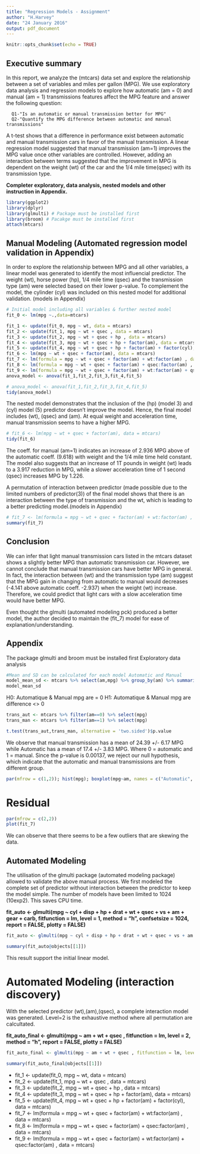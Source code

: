 ```yaml
---
title: "Regression Models - Assignment"
author: "H.Harvey"
date: "24 January 2016"
output: pdf_document
---
```


```r
knitr::opts_chunk$set(echo = TRUE)
```
## Executive summary
In this report, we analyze the (mtcars)  data set and explore the relationship between a set of variables and miles per gallon (MPG). We use exploratory data analysis and regression models to explore how automatic (am = 0) and manual (am = 1) transmissions features affect the MPG feature and answer the following question:

      Q1-"Is an automatic or manual transmission better for MPG"
      Q2-"Quantify the MPG difference between automatic and manual transmissions"

A t-test shows that a difference in performance exist between automatic and manual transmission cars in favor of the manual transmission. A linear regression model suggested that manual transmission (am=1) improves the MPG value once other variables are controlled. However, adding an interaction between terms suggested that the improvement in MPG is dependent on the weight (wt) of the car and the 1/4 mile time(qsec) with its transmission type.


**Completer exploratory, data analysis, nested models and other instruction in Appendix.**

```r
library(ggplot2)
library(dplyr)
library(glmulti) # Package must be installed first
library(broom) # Pacakge must be installed first
attach(mtcars)
```
## Manual Modeling (Automated regression model validation in Appendix)
In order to explore the relationship between MPG and all other variables, a linear model was generated to identify the most influencial predictor. The weight (wt), horse power (hp), 1/4 mile time (qsec) and the  transmission type (am) were selected based on their lower p-value. To complement the model, the cylinder (cyl) was included on this nested model for additional validation. (models in Appendix)
```r
# Initial model including all variables & further nested model
fit_0 <- lm(mpg ~.,data=mtcars)
```
```r
fit_1 <- update(fit_0, mpg ~ wt, data = mtcars)
fit_2 <- update(fit_1, mpg ~ wt + qsec , data = mtcars)
fit_3 <- update(fit_2, mpg ~ wt + qsec + hp , data = mtcars)
fit_4 <- update(fit_3, mpg ~ wt + qsec + hp + factor(am), data = mtcars)
fit_5 <- update(fit_4, mpg ~ wt + qsec + hp + factor(am) + factor(cyl), data = mtcars)
fit_6 <- lm(mpg ~ wt + qsec + factor(am), data = mtcars)
fit_7 <- lm(formula = mpg ~ wt + qsec + factor(am) + wt:factor(am) , data = mtcars)
fit_8 <- lm(formula = mpg ~ wt + qsec + factor(am) + qsec:factor(am) , data = mtcars)
fit_9 <- lm(formula = mpg ~ wt + qsec + factor(am) + wt:factor(am) + qsec:factor(am) , data = mtcars)
anova_model <- anova(fit_1,fit_2,fit_3,fit_4,fit_5)
```
```r
# anova_model <- anova(fit_1,fit_2,fit_3,fit_4,fit_5)
tidy(anova_model)
```
The nested model demonstrates that the inclusion of the (hp) (model 3) and (cyl) model (5) predictor doesn't improve the model. Hence, the final model includes (wt), (qsec) and (am). At equal weight and acceleration time, manual transmission seems to have a higher MPG.




```r
# fit_6 <- lm(mpg ~ wt + qsec + factor(am), data = mtcars)
tidy(fit_6) 
```
The coeff. for manual (am=1) indicates an increase of 2.936 MPG above of the automatic coeff. (9.618) with weight and the 1/4 mile time held constant. The model also suggests that an increase of 1T pounds in weight (wt) leads to a 3.917 reduction in MPG, while a slower acceleration time of 1 second (qsec) increases MPG by 1.226.

A permutation of interaction between predictor (made possible due to the limited numbers of predictor(3)) of the final model shows that there is an interaction between the type of transmission and the wt, which is leading to a better predicting model.(models in Appendix)

```r
# fit_7 <- lm(formula = mpg ~ wt + qsec + factor(am) + wt:factor(am) , data = mtcars)
summary(fit_7) 
```

## Conclusion
We can infer that light manual transmission cars listed in the mtcars dataset shows a slightly better MPG than automatic transmission car. However, we cannot conclude that manual transmission cars have better MPG in general. In fact, the interaction between (wt) and the transmission type (am) suggest that the MPG gain in changing from automatic to manual would decreases (-4.141 above automatic coeff. -2.937) when the weight (wt) increase. Therefore, we could predict that light cars with a slow acceleration time would have better MPG.

Even thought the glmulti (automated modeling pck) produced a better model, the author decided to maintain the (fit_7) model for ease of explanation/understanding.



## Appendix
The package glmulti and broom must be installed first
Exploratory data analysis

```r
#Mean and SD can be calculated for each model Automatic and Manual
model_mean_sd <- mtcars %>% select(am,mpg) %>% group_by(am) %>% summarise(mean(mpg),sd(mpg))
model_mean_sd
```
H0: Automatique & Manual mpg are = 0
H1: Automatique & Manual mpg are difference <> 0
```r
trans_aut <- mtcars %>% filter(am==0) %>% select(mpg)
trans_man <- mtcars %>% filter(am==1) %>% select(mpg)
```
```r
t.test(trans_aut,trans_man, alternative = 'two.sided')$p.value
```
We observe that manual transmission has a mean of 24.39 +/- 6.17 MPG while Automatic has a mean of 17.4 +/- 3.83 MPG. Where 0 = automatic and 1 = manual. Since the p-value is 0.00137, we reject our null hypothesis, which indicate that the automatic and manual transmissions are from different group.
```r
par(mfrow = c(1,2)); hist(mpg); boxplot(mpg~am, names = c("Automatic", "Manual"),ylab="MPG", main="Boxplot of MPG transmission type") 
```
# Residual
```r
par(mfrow = c(2,2))
plot(fit_7)
```
We can observe that there seems to be a few outliers that are skewing the data.

## Automated Modeling
The utilisation of the glmulti package (automated modeling package) allowed to validate the above manual process. We first modeled the complete set of predictor without interaction between the predictor to keep the model simple. The number of models have been limited to 1024 (10exp2). This saves CPU time.

**fit_auto <- glmulti(mpg ~ cyl + disp + hp + drat + wt + qsec + vs + am + gear + carb, fitfunction = lm, level = 1, method = "h", confsetsize = 1024, report = FALSE, plotty = FALSE)**
```r
fit_auto <- glmulti(mpg ~ cyl + disp + hp + drat + wt + qsec + vs + am + gear + carb, fitfunction = lm, level = 1, method = "h", confsetsize = 1024, report = FALSE, plotty = FALSE)
```
```r
summary(fit_auto@objects[[1]])
```
This result support the initial linear model.

# Automated Modeling (interaction discovery)
With the selected predictor (wt),(am),(qsec), a complete interaction model was generated. Level=2 is the exhaustive method where all permutation are calcultated.

**fit_auto_final <- glmulti(mpg ~ am + wt + qsec , fitfunction = lm, level = 2, method = "h", report = FALSE, plotty = FALSE)**
```r
fit_auto_final <- glmulti(mpg ~ am + wt + qsec , fitfunction = lm, level = 2, method = "h", report = FALSE, plotty = FALSE)
```
```r
summary(fit_auto_final@objects[[1]])
```

- fit_1 <- update(fit_0, mpg ~ wt, data = mtcars)
- fit_2 <- update(fit_1, mpg ~ wt + qsec , data = mtcars)
- fit_3 <- update(fit_2, mpg ~ wt + qsec + hp , data = mtcars)
- fit_4 <- update(fit_3, mpg ~ wt + qsec + hp + factor(am), data = mtcars)
- fit_5 <- update(fit_4, mpg ~ wt + qsec + hp + factor(am) + factor(cyl), data = mtcars)
- fit_7 <- lm(formula = mpg ~ wt + qsec + factor(am) + wt:factor(am) , data = mtcars)
- fit_8 <- lm(formula = mpg ~ wt + qsec + factor(am) + qsec:factor(am) , data = mtcars)
- fit_9 <- lm(formula = mpg ~ wt + qsec + factor(am) + wt:factor(am) + qsec:factor(am) , data = mtcars)